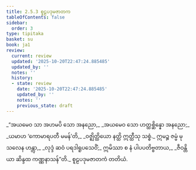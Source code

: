 ```yaml
---
title: 2.5.3 စူဠပဒုမဇာတက
tableOfContents: false
sidebar:
  order: 3
type: tipitaka
basket: su
book: ja1
review:
  current: review
  updated: '2025-10-20T22:47:24.885485'
  updated_by: ''
  notes: ''
  history:
  - state: review
    date: '2025-10-20T22:47:24.885485'
    updated_by: ''
    notes: ''
    previous_state: draft
---
```



<DynamicBreadcrumb />


<ReviewStatus review={frontmatter.review} showDetails={true} />

<HypothesisAnnotation frontmatter={frontmatter} />

<Division number="85" book="ja1" e="ch" v="22" p="50">

<Paragraph number="476" type="verses" book="ja1">
_“အယမေဝ သာ အဟမပိ သော အနညော,_  
_အယမေဝ သော ဟတ္ထစ္ဆိန္နော အနညော;_  
_ယမာဟ ‘ကောမာရပတီ မမန်’တိ,_  
_ဝဇ္ဈိတ္ထိယော နတ္ထိ ဣတ္ထီသု သစ္စံ._  

</Paragraph>

</Division>
<Division number="86" book="ja1" e="ch" v="22" p="50">

<Paragraph number="477" book="ja1">
ဣမဉ္စ ဇမ္မံ မုသလေန ဟန္တွာ,_  
_လုဒ္ဒံ ဆဝံ ပရဒါရူပသေဝိံ;_  
ဣမိဿာ စ နံ ပါပပတိဗ္ဗတာယ,_  
_ဇီဝန္တိယာ ဆိန္ဒထ ကဏ္ဏနာသန်”တိ._  


</Paragraph>
</Division>

<Paragraph number="478" type="center" book="ja1">
စူဠပဒုမဇာတကံ တတိယံ.
</Paragraph>
